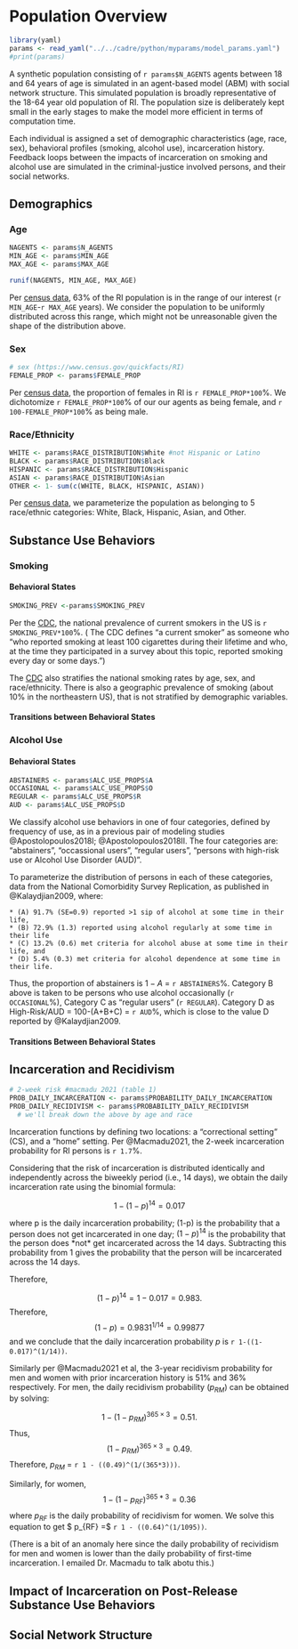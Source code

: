 # Population Overview

```r
library(yaml)
params <- read_yaml("../../cadre/python/myparams/model_params.yaml")
#print(params)
```

A synthetic population consisting of `r params$N_AGENTS` agents between 18 and 64 years of age is simulated in an agent-based model (ABM) with social network structure. This simulated population is broadly representative of the 18-64 year old population of RI. The population size is deliberately kept small in the early stages to make the model more efficient in terms of computation time.

Each individual is assigned a set of demographic characteristics (age, race, sex), behavioral profiles (smoking, alcohol use), incarceration history. Feedback loops between the impacts of incarceration on smoking and alcohol use are simulated in the criminal-justice involved persons, and their social networks.

## Demographics

### Age

```r
NAGENTS <- params$N_AGENTS
MIN_AGE <- params$MIN_AGE
MAX_AGE <- params$MAX_AGE

runif(NAGENTS, MIN_AGE, MAX_AGE)
```

Per [census data](https://censusreporter.org/profiles/04000US44-rhode-island/), 63% of the RI population is in the range of our interest (`r MIN_AGE`-`r MAX_AGE` years). We consider the population to be uniformly distributed across this range, which might not be unreasonable given the shape of the distribution above.

### Sex

```r
# sex (https://www.census.gov/quickfacts/RI)
FEMALE_PROP <- params$FEMALE_PROP
```

Per [census data](see%20https://www.census.gov/quickfacts/RI), the proportion of females in RI is `r FEMALE_PROP*100`%. We dichotomize `r FEMALE_PROP*100`% of our our agents as being female, and `r 100-FEMALE_PROP*100`% as being male.

### Race/Ethnicity

```r
WHITE <- params$RACE_DISTRIBUTION$White #not Hispanic or Latino
BLACK <- params$RACE_DISTRIBUTION$Black
HISPANIC <- params$RACE_DISTRIBUTION$Hispanic
ASIAN <- params$RACE_DISTRIBUTION$Asian
OTHER <- 1- sum(c(WHITE, BLACK, HISPANIC, ASIAN))
```

Per [census data](see%20https://www.census.gov/quickfacts/RI), we parameterize the population as belonging to 5 race/ethnic categories: White, Black, Hispanic, Asian, and Other.

## Substance Use Behaviors

### Smoking

#### Behavioral States

```r
SMOKING_PREV <-params$SMOKING_PREV
```

Per the [CDC](https://www.cdc.gov/tobacco/data_statistics/fact_sheets/adult_data/cig_smoking/index.htm), the national prevalence of current smokers in the US is `r SMOKING_PREV*100`%. ( The CDC defines "a current smoker" as someone who "who reported smoking at least 100 cigarettes during their lifetime and who, at the time they participated in a survey about this topic, reported smoking every day or some days.")

The [CDC](https://www.cdc.gov/tobacco/data_statistics/fact_sheets/adult_data/cig_smoking/index.htm) also stratifies the national smoking rates by age, sex, and race/ethnicity. There is also a geographic prevalence of smoking (about 10% in the northeastern US), that is not stratified by demographic variables.

#### Transitions between Behavioral States

### Alcohol Use

#### Behavioral States

```r
ABSTAINERS <- params$ALC_USE_PROPS$A
OCCASIONAL <- params$ALC_USE_PROPS$O
REGULAR <- params$ALC_USE_PROPS$R
AUD <- params$ALC_USE_PROPS$D
```

We classify alcohol use behaviors in one of four categories, defined by frequency of use, as in a previous pair of modeling studies @Apostolopoulos2018I; @Apostolopoulos2018II. The four categories are: "abstainers", "occassional users", "regular users", "persons with high-risk use or Alcohol Use Disorder (AUD)".

To parameterize the distribution of persons in each of these categories, data from the National Comorbidity Survey Replication, as published in @Kalaydjian2009, where:

    * (A) 91.7% (SE=0.9) reported >1 sip of alcohol at some time in their life, 
    * (B) 72.9% (1.3) reported using alcohol regularly at some time in their life
    * (C) 13.2% (0.6) met criteria for alcohol abuse at some time in their life, and 
    * (D) 5.4% (0.3) met criteria for alcohol dependence at some time in their life.

Thus, the proportion of abstainers is $1-A$ = `r ABSTAINERS`%. Category B above is taken to be persons who use alcohol occasionally (`r OCCASIONAL`%), Category C as "regular users" (`r REGULAR`). Category D as High-Risk/AUD = 100-(A+B+C) = `r AUD`%, which is close to the value D reported by @Kalaydjian2009.

#### Transitions Between Behavioral States

## Incarceration and Recidivism

```r
# 2-week risk #macmadu 2021 (table 1)
PROB_DAILY_INCARCERATION <- params$PROBABILITY_DAILY_INCARCERATION
PROB_DAILY_RECIDIVISM <- params$PROBABILITY_DAILY_RECIDIVISM
  # we'll break down the above by age and race
```

Incarceration functions by defining two locations: a "correctional setting" (CS), and a "home" setting. Per @Macmadu2021, the 2-week incarceration probability for RI persons is `r 1.7`%.

Considering that the risk of incarceration is distributed identically and independently across the biweekly period (i.e., 14 days), we obtain the daily incarceration rate using the binomial formula:

$$1 - (1-p)^{14} = 0.017$$

where p is the daily incarceration probability; (1-p) is the probability that a person does not get incarcerated in one day; $(1-p)^{14}$ is the probability that the person does \*not\* get incarcerated across the 14 days. Subtracting this probability from 1 gives the probability that the person will be incarcerated across the 14 days.

Therefore,

$$(1-p)^{14} = 1-0.017 = 0.983.$$ Therefore, $$(1-p) = 0.9831^{1/14} = 0.99877$$ and we conclude that the daily incarceration probability $p$ is `r 1-((1-0.017)^(1/14))`.

Similarly per @Macmadu2021 et al, the 3-year recidivism probability for men and women with prior incarceration history is 51% and 36% respectively. For men, the daily recidivism probability ($p_{RM}$) can be obtained by solving:

$$1 - (1-p_{RM})^{365 \times 3} = 0.51.$$ Thus, $$(1-p_{RM})^{365 \times 3} = 0.49.$$ 
Therefore, 
$p_{RM}$ = `r 1 - ((0.49)^(1/(365*3)))`.

Similarly, for women,
$$1 - (1-p_{RF})^{365*3} = 0.36$$
where $p_{RF}$ is the daily probability of recidivism for women. 
We solve this equation to get 
$ p_{RF} =$ 
`r 1 - ((0.64)^(1/1095))`. 

(There is a bit of an anomaly here since the daily probability of recividism 
for men and women is lower than the daily probability of first-time incarceration.
I emailed Dr. Macmadu to talk abotu this.)


## Impact of Incarceration on Post-Release Substance Use Behaviors

## Social Network Structure


